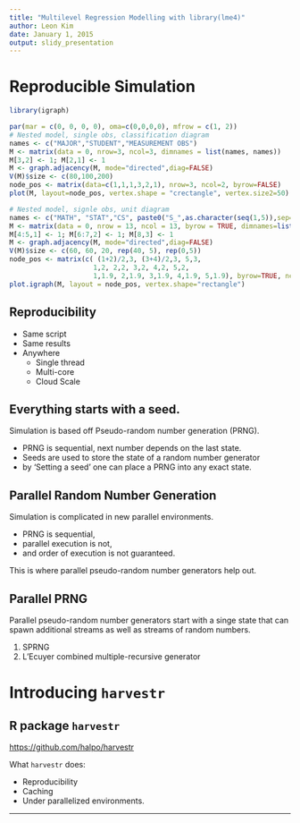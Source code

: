 ```yaml
---
title: "Multilevel Regression Modelling with library(lme4)"
author: Leon Kim
date: January 1, 2015
output: slidy_presentation
---
```



# Reproducible Simulation

```r
library(igraph)

par(mar = c(0, 0, 0, 0), oma=c(0,0,0,0), mfrow = c(1, 2)) 
# Nested model, single obs, classification diagram
names <- c("MAJOR","STUDENT","MEASUREMENT OBS")
M <- matrix(data = 0, nrow=3, ncol=3, dimnames = list(names, names))
M[3,2] <- 1; M[2,1] <- 1
M <- graph.adjacency(M, mode="directed",diag=FALSE)
V(M)$size <- c(80,100,200)
node_pos <- matrix(data=c(1,1,1,3,2,1), nrow=3, ncol=2, byrow=FALSE)
plot(M, layout=node_pos, vertex.shape = "crectangle", vertex.size2=50)

# Nested model, signle obs, unit diagram
names <- c("MATH", "STAT","CS", paste0("S_",as.character(seq(1,5)),sep=""), rep("",5))
M <- matrix(data = 0, nrow = 13, ncol = 13, byrow = TRUE, dimnames=list(names,names))
M[4:5,1] <- 1; M[6:7,2] <- 1; M[8,3] <- 1
M <- graph.adjacency(M, mode="directed",diag=FALSE)
V(M)$size <- c(60, 60, 20, rep(40, 5), rep(0,5))
node_pos <- matrix(c( (1+2)/2,3, (3+4)/2,3, 5,3, 
                     1,2, 2,2, 3,2, 4,2, 5,2,
                     1,1.9, 2,1.9, 3,1.9, 4,1.9, 5,1.9), byrow=TRUE, ncol=2)
plot.igraph(M, layout = node_pos, vertex.shape="rectangle")
```

## Reproducibility 

* Same script
* Same results
* Anywhere
    + Single thread
    + Multi-core
    + Cloud Scale

## Everything starts with a seed.
Simulation is based off Pseudo-random number generation (PRNG).

* PRNG is sequential, next number depends on the last state.
* Seeds are used to store the state of a random number generator
* by 'Setting a seed' one can place a PRNG into any exact state.

## Parallel Random Number Generation
Simulation is complicated in new parallel environments.
 
* PRNG is sequential,
* parallel execution is not,
* and order of execution is not guaranteed.

This is where parallel pseudo-random number generators help out.

## Parallel PRNG
Parallel pseudo-random number generators start with a singe state that
can spawn additional streams as well as streams of random numbers.

1. SPRNG
2. L'Ecuyer combined multiple-recursive generator

# Introducing `harvestr`

## R package `harvestr`
<https://github.com/halpo/harvestr>

What `harvestr` does:

* Reproducibility
* Caching
* Under parallelized environments.

------

\titlepage

